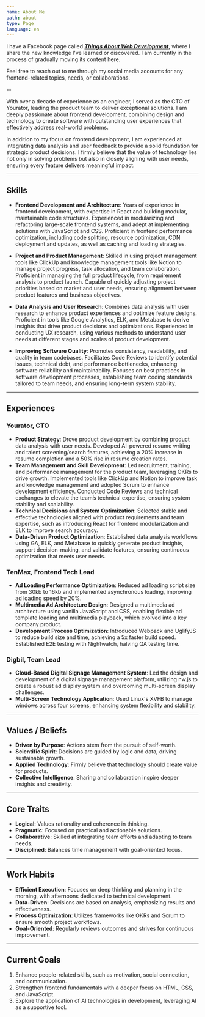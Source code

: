 ```yaml
---
name: About Me
path: about
type: Page
language: en
---
```



I have a Facebook page called [***Things About Web Development***](https://www.facebook.com/thingsaboutwebdev), where I share the new knowledge I've learned or discovered. I am currently in the process of gradually moving its content here.

Feel free to reach out to me through my social media accounts for any frontend-related topics, needs, or collaborations.

--

With over a decade of experience as an engineer, I served as the CTO of Yourator, leading the product team to deliver exceptional solutions. I am deeply passionate about frontend development, combining design and technology to create software with outstanding user experiences that effectively address real-world problems.

In addition to my focus on frontend development, I am experienced at integrating data analysis and user feedback to provide a solid foundation for strategic product decisions. I firmly believe that the value of technology lies not only in solving problems but also in closely aligning with user needs, ensuring every feature delivers meaningful impact.

---

## Skills

- **Frontend Development and Architecture**: Years of experience in frontend development, with expertise in React and building modular, maintainable code structures. Experienced in modularizing and refactoring large-scale frontend systems, and adept at implementing solutions with JavaScript and CSS. Proficient in frontend performance optimization, including code splitting, resource optimization, CDN deployment and updates, as well as caching and loading strategies.

- **Project and Product Management**: Skilled in using project management tools like ClickUp and knowledge management tools like Notion to manage project progress, task allocation, and team collaboration. Proficient in managing the full product lifecycle, from requirement analysis to product launch. Capable of quickly adjusting project priorities based on market and user needs, ensuring alignment between product features and business objectives.

- **Data Analysis and User Research**: Combines data analysis with user research to enhance product experiences and optimize feature designs. Proficient in tools like Google Analytics, ELK, and Metabase to derive insights that drive product decisions and optimizations. Experienced in conducting UX research, using various methods to understand user needs at different stages and scales of product development.

- **Improving Software Quality**: Promotes consistency, readability, and quality in team codebases. Facilitates Code Reviews to identify potential issues, technical debt, and performance bottlenecks, enhancing software reliability and maintainability. Focuses on best practices in software development processes, establishing team coding standards tailored to team needs, and ensuring long-term system stability.

---

## Experiences

### **Yourator**, CTO

- **Product Strategy**: Drove product development by combining product data analysis with user needs. Developed AI-powered resume writing and talent screening/search features, achieving a 20% increase in resume completion and a 50% rise in resume creation rates.
- **Team Management and Skill Development**: Led recruitment, training, and performance management for the product team, leveraging OKRs to drive growth. Implemented tools like ClickUp and Notion to improve task and knowledge management and adopted Scrum to enhance development efficiency. Conducted Code Reviews and technical exchanges to elevate the team’s technical expertise, ensuring system stability and scalability.
- **Technical Decisions and System Optimization**: Selected stable and effective technologies aligned with product requirements and team expertise, such as introducing React for frontend modularization and ELK to improve search accuracy.
- **Data-Driven Product Optimization**: Established data analysis workflows using GA, ELK, and Metabase to quickly generate product insights, support decision-making, and validate features, ensuring continuous optimization that meets user needs.

### **TenMax**, Frontend Tech Lead

- **Ad Loading Performance Optimization**: Reduced ad loading script size from 30kb to 16kb and implemented asynchronous loading, improving ad loading speed by 20%.
- **Multimedia Ad Architecture Design**: Designed a multimedia ad architecture using vanilla JavaScript and CSS, enabling flexible ad template loading and multimedia playback, which evolved into a key company product.
- **Development Process Optimization**: Introduced Webpack and UglifyJS to reduce build size and time, achieving a 5x faster build speed. Established E2E testing with Nightwatch, halving QA testing time.

### **Digbil**, Team Lead

- **Cloud-Based Digital Signage Management System**: Led the design and development of a digital signage management platform, utilizing nw.js to create a robust ad display system and overcoming multi-screen display challenges.
- **Multi-Screen Technology Application**: Used Linux's XVFB to manage windows across four screens, enhancing system flexibility and stability.

---

## **Values / Beliefs**

- **Driven by Purpose**: Actions stem from the pursuit of self-worth.
- **Scientific Spirit**: Decisions are guided by logic and data, driving sustainable growth.
- **Applied Technology**: Firmly believe that technology should create value for products.
- **Collective Intelligence**: Sharing and collaboration inspire deeper insights and creativity.

---

## **Core Traits**

- **Logical**: Values rationality and coherence in thinking.
- **Pragmatic**: Focused on practical and actionable solutions.
- **Collaborative**: Skilled at integrating team efforts and adapting to team needs.
- **Disciplined**: Balances time management with goal-oriented focus.

---

## **Work Habits**

- **Efficient Execution**: Focuses on deep thinking and planning in the morning, with afternoons dedicated to technical development.
- **Data-Driven**: Decisions are based on analysis, emphasizing results and effectiveness.
- **Process Optimization**: Utilizes frameworks like OKRs and Scrum to ensure smooth project workflows.
- **Goal-Oriented**: Regularly reviews outcomes and strives for continuous improvement.

---

## **Current Goals**

1. Enhance people-related skills, such as motivation, social connection, and communication.
2. Strengthen frontend fundamentals with a deeper focus on HTML, CSS, and JavaScript.
3. Explore the application of AI technologies in development, leveraging AI as a supportive tool.
